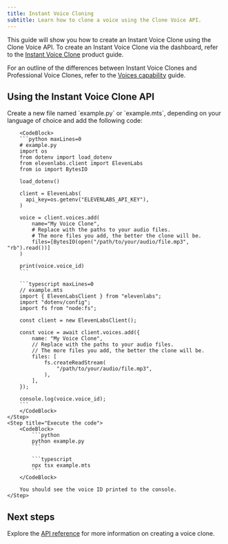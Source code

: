 ```yaml
---
title: Instant Voice Cloning
subtitle: Learn how to clone a voice using the Clone Voice API.
---
```


This guide will show you how to create an Instant Voice Clone using the Clone Voice API. To create an Instant Voice Clone via the dashboard, refer to the [Instant Voice Clone](/docs/product-guides/voices/voice-cloning/instant-voice-cloning) product guide.

For an outline of the differences between Instant Voice Clones and Professional Voice Clones, refer to the [Voices capability](/docs/capabilities/voices) guide.

## Using the Instant Voice Clone API

<Steps>
    <Step title="Create an API key">
        <Markdown src="/snippets/quickstart-api-key.mdx" />
    </Step>
    <Step title="Install the SDK">
        <Markdown src="/snippets/quickstart-install-sdk.mdx" />
    </Step>
    <Step title="Make the API request">
        Create a new file named `example.py` or `example.mts`, depending on your language of choice and add the following code:

        <CodeBlock>
        ```python maxLines=0
        # example.py
        import os
        from dotenv import load_dotenv
        from elevenlabs.client import ElevenLabs
        from io import BytesIO

        load_dotenv()

        client = ElevenLabs(
          api_key=os.getenv("ELEVENLABS_API_KEY"),
        )

        voice = client.voices.add(
            name="My Voice Clone",
            # Replace with the paths to your audio files.
            # The more files you add, the better the clone will be.
            files=[BytesIO(open("/path/to/your/audio/file.mp3", "rb").read())]
        )

        print(voice.voice_id)
        ```

        ```typescript maxLines=0
        // example.mts
        import { ElevenLabsClient } from "elevenlabs";
        import "dotenv/config";
        import fs from "node:fs";

        const client = new ElevenLabsClient();

        const voice = await client.voices.add({
            name: "My Voice Clone",
            // Replace with the paths to your audio files.
            // The more files you add, the better the clone will be.
            files: [
                fs.createReadStream(
                    "/path/to/your/audio/file.mp3",
                ),
            ],
        });

        console.log(voice.voice_id);
        ```
        </CodeBlock>
    </Step>
    <Step title="Execute the code">
        <CodeBlock>
            ```python
            python example.py
            ```

            ```typescript
            npx tsx example.mts
            ```
        </CodeBlock>

        You should see the voice ID printed to the console.
    </Step>

</Steps>

## Next steps

Explore the [API reference](/docs/api-reference/voices/add) for more information on creating a voice clone.
